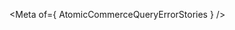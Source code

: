 
<Meta of={ AtomicCommerceQueryErrorStories } />

<Title />
<Subtitle><Description/></Subtitle>

<CanvasWithGithub
  of={ AtomicCommerceQueryErrorStories.Default }
  githubPath="commerce/atomic-commerce-query-error/atomic-commerce-query-error.ts"
/>

## Usage
This component is used to display an error message when a query fails. 
It is typically placed within the "main" section of the layout, often alongside other components that display search results or product listings.

```html
<atomic-commerce-interface>
  ...
  <atomic-commerce-layout>
    ...
    <atomic-layout-section section="main">
      ...
      <atomic-commerce-query-error></atomic-commerce-query-error>
    </atomic-layout-section>
  </atomic-commerce-layout>
</atomic-commerce-interface>
```

## Examples
<Stories title={""}/>

## Reference
<ArgTypes />
